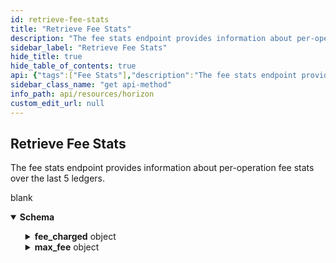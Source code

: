```yaml
---
id: retrieve-fee-stats
title: "Retrieve Fee Stats"
description: "The fee stats endpoint provides information about per-operation fee stats over the last 5 ledgers."
sidebar_label: "Retrieve Fee Stats"
hide_title: true
hide_table_of_contents: true
api: {"tags":["Fee Stats"],"description":"The fee stats endpoint provides information about per-operation fee stats over the last 5 ledgers.","operationId":"RetrieveFeeStats","responses":{"200":{"description":"blank","content":{"application/json":{"schema":{"type":"object","properties":{"last_ledger":{"type":"string"},"last_ledger_base_fee":{"type":"string"},"ledger_capacity_usage":{"type":"string"},"fee_charged":{"type":"object","properties":{"max":{"type":"string"},"min":{"type":"string"},"mode":{"type":"string"},"p10":{"type":"string"},"p20":{"type":"string"},"p30":{"type":"string"},"p40":{"type":"string"},"p50":{"type":"string"},"p60":{"type":"string"},"p70":{"type":"string"},"p80":{"type":"string"},"p90":{"type":"string"},"p95":{"type":"string"},"p99":{"type":"string"}}},"max_fee":{"type":"object","properties":{"max":{"type":"string"},"min":{"type":"string"},"mode":{"type":"string"},"p10":{"type":"string"},"p20":{"type":"string"},"p30":{"type":"string"},"p40":{"type":"string"},"p50":{"type":"string"},"p60":{"type":"string"},"p70":{"type":"string"},"p80":{"type":"string"},"p90":{"type":"string"},"p95":{"type":"string"},"p99":{"type":"string"}}}}}}}}},"method":"get","path":"/fee_stats","servers":[{"url":"https://horizon.stellar.org","description":"The main network"},{"url":"https://horizon-testnet.stellar.org","description":"The test network"}],"info":{"title":"Horizon","version":"0.0.1"},"postman":{"name":"Retrieve Fee Stats","description":{"content":"The fee stats endpoint provides information about per-operation fee stats over the last 5 ledgers.","type":"text/plain"},"url":{"path":["fee_stats"],"host":["{{baseUrl}}"],"query":[],"variable":[]},"header":[{"key":"Accept","value":"application/json"}],"method":"GET"}}
sidebar_class_name: "get api-method"
info_path: api/resources/horizon
custom_edit_url: null
---
```



## Retrieve Fee Stats



The fee stats endpoint provides information about per-operation fee stats over the last 5 ledgers.

<div><ApiTabs><TabItem label={"200"} value={"200"}><div>

blank

</div><div><MimeTabs schemaType={"response"}><TabItem label={"application/json"} value={"application/json"}><SchemaTabs><TabItem label={"Schema"} value={"Schema"}><details style={{}} data-collapsed={false} open={true}><summary style={{"textAlign":"left"}}><strong>Schema</strong></summary><div style={{"textAlign":"left","marginLeft":"1rem"}}></div><ul style={{"marginLeft":"1rem"}}><SchemaItem collapsible={false} name={"last_ledger"} required={false} deprecated={undefined} schemaDescription={undefined} schemaName={"string"} qualifierMessage={undefined} defaultValue={undefined}></SchemaItem><SchemaItem collapsible={false} name={"last_ledger_base_fee"} required={false} deprecated={undefined} schemaDescription={undefined} schemaName={"string"} qualifierMessage={undefined} defaultValue={undefined}></SchemaItem><SchemaItem collapsible={false} name={"ledger_capacity_usage"} required={false} deprecated={undefined} schemaDescription={undefined} schemaName={"string"} qualifierMessage={undefined} defaultValue={undefined}></SchemaItem><SchemaItem collapsible={true} className={"schemaItem"}><details style={{}}><summary style={{}}><strong>fee_charged</strong><span style={{"opacity":"0.6"}}> object</span></summary><div style={{"marginLeft":"1rem"}}><SchemaItem collapsible={false} name={"max"} required={false} deprecated={undefined} schemaDescription={undefined} schemaName={"string"} qualifierMessage={undefined} defaultValue={undefined}></SchemaItem><SchemaItem collapsible={false} name={"min"} required={false} deprecated={undefined} schemaDescription={undefined} schemaName={"string"} qualifierMessage={undefined} defaultValue={undefined}></SchemaItem><SchemaItem collapsible={false} name={"mode"} required={false} deprecated={undefined} schemaDescription={undefined} schemaName={"string"} qualifierMessage={undefined} defaultValue={undefined}></SchemaItem><SchemaItem collapsible={false} name={"p10"} required={false} deprecated={undefined} schemaDescription={undefined} schemaName={"string"} qualifierMessage={undefined} defaultValue={undefined}></SchemaItem><SchemaItem collapsible={false} name={"p20"} required={false} deprecated={undefined} schemaDescription={undefined} schemaName={"string"} qualifierMessage={undefined} defaultValue={undefined}></SchemaItem><SchemaItem collapsible={false} name={"p30"} required={false} deprecated={undefined} schemaDescription={undefined} schemaName={"string"} qualifierMessage={undefined} defaultValue={undefined}></SchemaItem><SchemaItem collapsible={false} name={"p40"} required={false} deprecated={undefined} schemaDescription={undefined} schemaName={"string"} qualifierMessage={undefined} defaultValue={undefined}></SchemaItem><SchemaItem collapsible={false} name={"p50"} required={false} deprecated={undefined} schemaDescription={undefined} schemaName={"string"} qualifierMessage={undefined} defaultValue={undefined}></SchemaItem><SchemaItem collapsible={false} name={"p60"} required={false} deprecated={undefined} schemaDescription={undefined} schemaName={"string"} qualifierMessage={undefined} defaultValue={undefined}></SchemaItem><SchemaItem collapsible={false} name={"p70"} required={false} deprecated={undefined} schemaDescription={undefined} schemaName={"string"} qualifierMessage={undefined} defaultValue={undefined}></SchemaItem><SchemaItem collapsible={false} name={"p80"} required={false} deprecated={undefined} schemaDescription={undefined} schemaName={"string"} qualifierMessage={undefined} defaultValue={undefined}></SchemaItem><SchemaItem collapsible={false} name={"p90"} required={false} deprecated={undefined} schemaDescription={undefined} schemaName={"string"} qualifierMessage={undefined} defaultValue={undefined}></SchemaItem><SchemaItem collapsible={false} name={"p95"} required={false} deprecated={undefined} schemaDescription={undefined} schemaName={"string"} qualifierMessage={undefined} defaultValue={undefined}></SchemaItem><SchemaItem collapsible={false} name={"p99"} required={false} deprecated={undefined} schemaDescription={undefined} schemaName={"string"} qualifierMessage={undefined} defaultValue={undefined}></SchemaItem></div></details></SchemaItem><SchemaItem collapsible={true} className={"schemaItem"}><details style={{}}><summary style={{}}><strong>max_fee</strong><span style={{"opacity":"0.6"}}> object</span></summary><div style={{"marginLeft":"1rem"}}><SchemaItem collapsible={false} name={"max"} required={false} deprecated={undefined} schemaDescription={undefined} schemaName={"string"} qualifierMessage={undefined} defaultValue={undefined}></SchemaItem><SchemaItem collapsible={false} name={"min"} required={false} deprecated={undefined} schemaDescription={undefined} schemaName={"string"} qualifierMessage={undefined} defaultValue={undefined}></SchemaItem><SchemaItem collapsible={false} name={"mode"} required={false} deprecated={undefined} schemaDescription={undefined} schemaName={"string"} qualifierMessage={undefined} defaultValue={undefined}></SchemaItem><SchemaItem collapsible={false} name={"p10"} required={false} deprecated={undefined} schemaDescription={undefined} schemaName={"string"} qualifierMessage={undefined} defaultValue={undefined}></SchemaItem><SchemaItem collapsible={false} name={"p20"} required={false} deprecated={undefined} schemaDescription={undefined} schemaName={"string"} qualifierMessage={undefined} defaultValue={undefined}></SchemaItem><SchemaItem collapsible={false} name={"p30"} required={false} deprecated={undefined} schemaDescription={undefined} schemaName={"string"} qualifierMessage={undefined} defaultValue={undefined}></SchemaItem><SchemaItem collapsible={false} name={"p40"} required={false} deprecated={undefined} schemaDescription={undefined} schemaName={"string"} qualifierMessage={undefined} defaultValue={undefined}></SchemaItem><SchemaItem collapsible={false} name={"p50"} required={false} deprecated={undefined} schemaDescription={undefined} schemaName={"string"} qualifierMessage={undefined} defaultValue={undefined}></SchemaItem><SchemaItem collapsible={false} name={"p60"} required={false} deprecated={undefined} schemaDescription={undefined} schemaName={"string"} qualifierMessage={undefined} defaultValue={undefined}></SchemaItem><SchemaItem collapsible={false} name={"p70"} required={false} deprecated={undefined} schemaDescription={undefined} schemaName={"string"} qualifierMessage={undefined} defaultValue={undefined}></SchemaItem><SchemaItem collapsible={false} name={"p80"} required={false} deprecated={undefined} schemaDescription={undefined} schemaName={"string"} qualifierMessage={undefined} defaultValue={undefined}></SchemaItem><SchemaItem collapsible={false} name={"p90"} required={false} deprecated={undefined} schemaDescription={undefined} schemaName={"string"} qualifierMessage={undefined} defaultValue={undefined}></SchemaItem><SchemaItem collapsible={false} name={"p95"} required={false} deprecated={undefined} schemaDescription={undefined} schemaName={"string"} qualifierMessage={undefined} defaultValue={undefined}></SchemaItem><SchemaItem collapsible={false} name={"p99"} required={false} deprecated={undefined} schemaDescription={undefined} schemaName={"string"} qualifierMessage={undefined} defaultValue={undefined}></SchemaItem></div></details></SchemaItem></ul></details></TabItem><TabItem label={"Example (from schema)"} value={"Example (from schema)"}><ResponseSamples responseExample={"{\n  \"last_ledger\": \"string\",\n  \"last_ledger_base_fee\": \"string\",\n  \"ledger_capacity_usage\": \"string\",\n  \"fee_charged\": {\n    \"max\": \"string\",\n    \"min\": \"string\",\n    \"mode\": \"string\",\n    \"p10\": \"string\",\n    \"p20\": \"string\",\n    \"p30\": \"string\",\n    \"p40\": \"string\",\n    \"p50\": \"string\",\n    \"p60\": \"string\",\n    \"p70\": \"string\",\n    \"p80\": \"string\",\n    \"p90\": \"string\",\n    \"p95\": \"string\",\n    \"p99\": \"string\"\n  },\n  \"max_fee\": {\n    \"max\": \"string\",\n    \"min\": \"string\",\n    \"mode\": \"string\",\n    \"p10\": \"string\",\n    \"p20\": \"string\",\n    \"p30\": \"string\",\n    \"p40\": \"string\",\n    \"p50\": \"string\",\n    \"p60\": \"string\",\n    \"p70\": \"string\",\n    \"p80\": \"string\",\n    \"p90\": \"string\",\n    \"p95\": \"string\",\n    \"p99\": \"string\"\n  }\n}"} language={"json"}></ResponseSamples></TabItem></SchemaTabs></TabItem></MimeTabs></div></TabItem></ApiTabs></div>
      